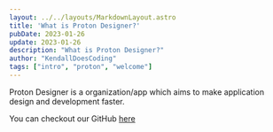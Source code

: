 ```yaml
---
layout: ../../layouts/MarkdownLayout.astro
title: 'What is Proton Designer?'
pubDate: 2023-01-26
update: 2023-01-26
description: "What is Proton Designer?"
author: "KendallDoesCoding"
tags: ["intro", "proton", "welcome"]
---
```


Proton Designer is a organization/app which aims to make application design and development faster. 

You can checkout our GitHub [here](https://github.com/ProtonDesigner)
